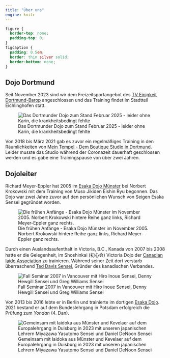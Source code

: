 ---
title: "Über uns"
engine: knitr
---

```{css, echo = FALSE, eval = FALSE}
figure {
  border-top: none;
  padding-top: 0;
}
figcaption {
  padding: 0.5em;
  border: thin silver solid;
  border-bottom: none;
}
```

## Dojo Dortmund

Seit November 2023 sind wir dem Freizeitsportangebot des [TV Einigkeit Dortmund-Barop](https://www.tve-barop.de/) angeschlossen und das Training findet im Stadtteil Eichlinghofen statt.

![Das Dortmunder Dojo zum Stand Februar 2025 - leider ohne Karin, die krankheitsbedingt fehlte](images/2025-02-07_Gruppenfoto_Dortmund.jpg)

Von 2018 bis März 2021 gab es zuvor ein regelmäßiges Training in den Räumlichkeiten von [Mein Tempel - Dem Boutique Studio in Dortmund](https://web.archive.org/web/20240221193219/https://www.meintempel.de/). Leider musste das Studio während der Coronazeit dauerhaft geschlossen werden und es gabe eine Trainingspause von über zwei Jahren.

## Dojoleiter

Richard Meyer-Eppler hat 2005 im [Esaka Dojo Münster](https://www.esaka-dojo-muenster.de/) bei Norbert Krokowski mit dem Training von Muso Jikiden Eishin Ryu begonnen. Das Dojo war zwei Jahre zuvor auf den persönlichen Wunsch von Seigen Esaka Sensei gegründet worden.

![Die frühen Anfänge - Esaka Dojo Münster im November 2005. Norbert Krokowski hintere Reihe ganz links, Richard Meyer-Eppler ganz rechts.](images/2005-11-30_Muenster.jpg)

Durch einen Auslandsaufenthalt in Victoria, B.C., Kanada von 2007 bis 2008 hatte er die Gelegenheit, im Shoshinkai (初心会) Victoria Dojo der [Canadian Iaido Association](http://www.iaido.ca/) zu trainieren. Während seiner Zeit dort verstarb überraschend [Ted Davis Sensei](http://www.iaido.ca/iaido-information/instructor-profiles/founder-ted-davis-sensei/), Gründer des kanadischen Verbandes.

![Fall Seminar 2007 in Vancouver mit Hiro Inoue Sensei, Denny Hewgill Sensei und Greg Williams Sensei](images/2007-12-01_Hiro_Seminar.JPG)

Von 2013 bis 2016 lebte er in Berlin und trainierte im dortigen [Esaka Dojo](https://esaka-dojo-berlin.de/). 2021 bestand er auf dem Bundeslehrgang in Potsdam erfolgreich die Prüfung zum *Yondan* (4. Dan).

![Gemeinsam mit Iaidoka aus Münster und Kevelaer auf dem Europalehrgang in Duisburg in 2023 mit unseren japanischen Lehrern Miyazawa Yasutomo Sensei und Daniel DeNoon Sensei](images/2023-09-03_Duisburg.jpg)



